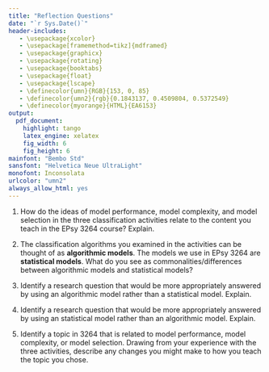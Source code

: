 ```yaml
---
title: "Reflection Questions"
date: "`r Sys.Date()`"
header-includes:
   - \usepackage{xcolor}
   - \usepackage[framemethod=tikz]{mdframed}
   - \usepackage{graphicx}
   - \usepackage{rotating}
   - \usepackage{booktabs}
   - \usepackage{float}
   - \usepackage{lscape}
   - \definecolor{umn}{RGB}{153, 0, 85}
   - \definecolor{umn2}{rgb}{0.1843137, 0.4509804, 0.5372549}
   - \definecolor{myorange}{HTML}{EA6153}
output: 
  pdf_document:
    highlight: tango
    latex_engine: xelatex
    fig_width: 6
    fig_height: 6
mainfont: "Bembo Std"
sansfont: "Helvetica Neue UltraLight"
monofont: Inconsolata
urlcolor: "umn2"
always_allow_html: yes
---
```



1. How do the ideas of model performance, model complexity, and model selection in the three classification activities relate to the content you teach in the EPsy 3264 course? Explain.

\vspace{2in}

2. The classification algorithms you examined in the activities can be thought of as **algorithmic models**. The models we use in EPsy 3264 are **statistical models**. What do you see as commonalities/differences between algorithmic models and statistical models?

\vspace{2in}

3. Identify a research question that would be more appropriately answered by using an algorithmic model rather than a statistical model. Explain.

\vspace{2in}

4. Identify a research question that would be more appropriately answered by using an statistical model rather than an algorithmic model. Explain.

\vspace{2in}


5. Identify a topic in 3264 that is related to model performance, model complexity, or model selection. Drawing from your experience with the three activities, describe any changes you might make to how you teach the topic you chose.
